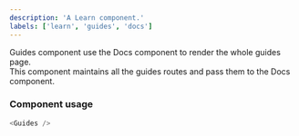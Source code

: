 ```yaml
---
description: 'A Learn component.'
labels: ['learn', 'guides', 'docs']
---
```



Guides component use the Docs component to render the whole guides page.  
This component maintains all the guides routes and pass them to the Docs component.

### Component usage

```js
<Guides />
```
